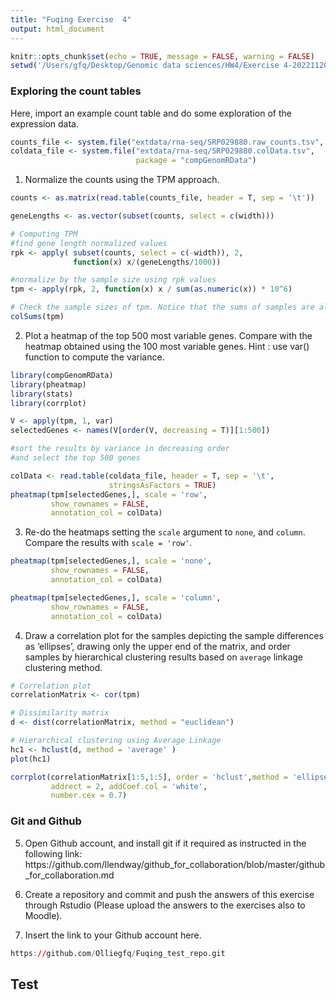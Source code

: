 ```yaml
---
title: "Fuqing Exercise  4"
output: html_document
---
```


```r
knitr::opts_chunk$set(echo = TRUE, message = FALSE, warning = FALSE)
setwd('/Users/gfq/Desktop/Genomic data sciences/HW4/Exercise 4-20221120')
```

### Exploring the count tables

Here, import an example count table and do some exploration of the expression data. 

```r
counts_file <- system.file("extdata/rna-seq/SRP029880.raw_counts.tsv", package = "compGenomRData")
coldata_file <- system.file("extdata/rna-seq/SRP029880.colData.tsv",
                            package = "compGenomRData")
```

1. Normalize the counts using the TPM approach. 
```r
counts <- as.matrix(read.table(counts_file, header = T, sep = '\t'))

geneLengths <- as.vector(subset(counts, select = c(width)))

# Computing TPM
#find gene length normalized values
rpk <- apply( subset(counts, select = c(-width)), 2,
              function(x) x/(geneLengths/1000))

#normalize by the sample size using rpk values
tpm <- apply(rpk, 2, function(x) x / sum(as.numeric(x)) * 10^6)

# Check the sample sizes of tpm. Notice that the sums of samples are all equal to 10^6.
colSums(tpm)

```

2. Plot a heatmap of the top 500 most variable genes. Compare with the heatmap obtained using the 100 most variable genes. Hint : use var() function to compute the variance. 
```r
library(compGenomRData)
library(pheatmap)
library(stats)
library(corrplot)

V <- apply(tpm, 1, var)
selectedGenes <- names(V[order(V, decreasing = T)][1:500])

#sort the results by variance in decreasing order
#and select the top 500 genes

colData <- read.table(coldata_file, header = T, sep = '\t',
                      stringsAsFactors = TRUE)
pheatmap(tpm[selectedGenes,], scale = 'row',
         show_rownames = FALSE,
         annotation_col = colData)
```

3. Re-do the heatmaps setting the `scale` argument to `none`, and `column`. Compare the results with `scale = 'row'`.
```r
pheatmap(tpm[selectedGenes,], scale = 'none',
         show_rownames = FALSE,
         annotation_col = colData)

pheatmap(tpm[selectedGenes,], scale = 'column',
         show_rownames = FALSE,
         annotation_col = colData)
```

4. Draw a correlation plot for the samples depicting the sample differences as 'ellipses', drawing only the upper end of the matrix, and order samples by hierarchical clustering results based on `average` linkage clustering method. 

```r

# Correlation plot
correlationMatrix <- cor(tpm)

# Dissimilarity matrix
d <- dist(correlationMatrix, method = "euclidean")

# Hierarchical clustering using Average Linkage
hc1 <- hclust(d, method = 'average' )
plot(hc1)

corrplot(correlationMatrix[1:5,1:5], order = 'hclust',method = 'ellipse',
         addrect = 2, addCoef.col = 'white',
         number.cex = 0.7)

```

### Git and Github

5. Open Github account, and install git if it required as instructed in the following link: https://github.com/llendway/github_for_collaboration/blob/master/github_for_collaboration.md

6. Create a repository and commit and push the answers of this exercise through Rstudio (Please upload the answers to the exercises also to Moodle).

7. Insert the link to your Github account here.
```r
https://github.com/Olliegfq/Fuqing_test_repo.git
```

## Test